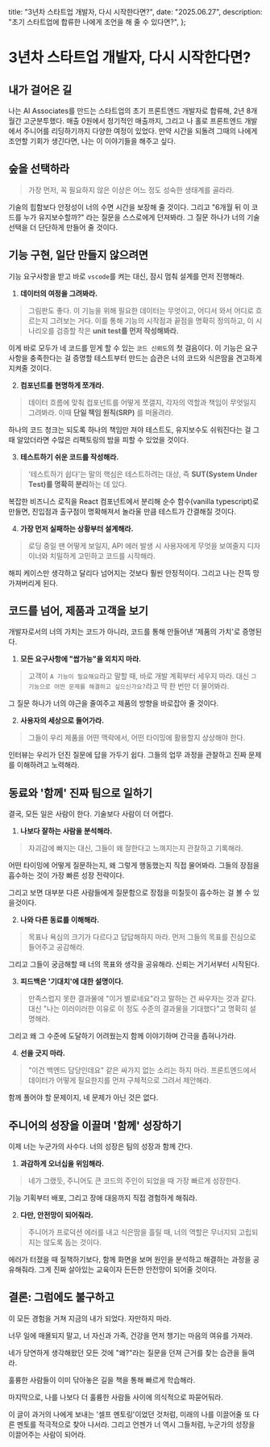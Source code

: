   title: "3년차 스타트업 개발자, 다시 시작한다면?",
  date: "2025.06.27",
  description: "초기 스타트업에 합류한 나에게 조언을 해 줄 수 있다면?",
};

# 3년차 스타트업 개발자, 다시 시작한다면?

## 내가 걸어온 길

나는 AI Associates를 만드는 스타트업의 초기 프론트엔드 개발자로 합류해, 2년 8개월간 고군분투했다. 매출 0원에서 정기적인 매출까지, 그리고 나 홀로 프론트엔드 개발에서 주니어를 리딩하기까지 다양한 여정이 있었다. 만약 시간을 되돌려 그때의 나에게 조언할 기회가 생긴다면, 나는 이 이야기들을 해주고 싶다.

## 숲을 선택하라

> 가장 먼저, 꼭 필요하지 않은 이상은 어느 정도 성숙한 생태계를 골라라.

기술의 힙함보다 안정성이 너의 수면 시간을 보장해 줄 것이다. 그리고 "6개월 뒤 이 코드를 누가 유지보수할까?" 라는 질문을 스스로에게 던져봐라. 그 질문 하나가 너의 기술 선택을 더 단단하게 만들어 줄 것이다.

## 기능 구현, 일단 만들지 않으려면

기능 요구사항을 받고 바로 `vscode`를 켜는 대신, 잠시 멈춰 설계를 먼저 진행해라.

1. **데이터의 여정을 그려봐라.**

> 그림판도 좋다. 이 기능을 위해 필요한 데이터는 무엇이고, 어디서 와서 어디로 흐르는지 그려보는 거다. 이를 통해 기능의 시작점과 끝점을 명확히 정의하고, 이 시나리오를 검증할 작은 **unit test를 먼저 작성해봐라.**

이게 바로 모두가 네 코드를 믿게 할 수 있는 `코드 신뢰도`의 첫 걸음이다. 이 기능은 요구사항을 충족한다는 걸 증명할 테스트부터 만드는 습관은 너의 코드와 식은땀을 견고하게 지켜줄 것이다.

2. **컴포넌트를 현명하게 쪼개라.**

> 데이터 흐름에 맞춰 컴포넌트를 어떻게 쪼갤지, 각자의 역할과 책임이 무엇일지 그려봐라. 이때 **단일 책임 원칙(SRP)** 를 떠올려라.

하나의 코드 청크는 되도록 하나의 책임만 져야 테스트도, 유지보수도 쉬워진다는 걸 그때 알았더라면 수많은 리팩토링의 밤을 피할 수 있었을 것이다.

3. **테스트하기 쉬운 코드를 작성해라.**

> '테스트하기 쉽다'는 말의 핵심은 테스트하려는 대상, 즉 **SUT(System Under Test)를 명확히 분리**하는 데 있다.

복잡한 비즈니스 로직을 React 컴포넌트에서 분리해 순수 함수(vanilla typescript)로 만들면, 진입점과 출구점이 명확해져서 놀라울 만큼 테스트가 간결해질 것이다.

4. **가장 먼저 실패하는 상황부터 설계해라.**

> 로딩 중일 땐 어떻게 보일지, API 에러 발생 시 사용자에게 무엇을 보여줄지 디자이너와 치밀하게 고민하고 코드를 시작해라.

해피 케이스만 생각하고 달리다 넘어지는 것보다 훨씬 안정적이다. 그리고 나는 잔뜩 망가져버리게 된다.

## 코드를 넘어, 제품과 고객을 보기

개발자로서의 너의 가치는 코드가 아니라, 코드를 통해 만들어낸 '제품의 가치'로 증명된다.

1.  **모든 요구사항에 "쌉가능"을 외치지 마라.**

> 고객이 `A 기능이 필요해요`라고 말할 때, 바로 개발 계획부터 세우지 마라. 대신 `그 기능으로 어떤 문제를 해결하고 싶으신가요?`라고 딱 한 번만 더 물어봐라.

그 질문 하나가 너의 야근을 줄여주고 제품의 방향을 바로잡아 줄 것이다.

2. **사용자의 세상으로 들어가라.**

> 그들이 우리 제품을 어떤 맥락에서, 어떤 타이밍에 활용할지 상상해야 한다.

인터뷰는 우리가 던진 질문에 답을 가두기 쉽다. 그들의 업무 과정을 관찰하고 진짜 문제를 이해하려고 노력해라.

## 동료와 '함께' 진짜 팀으로 일하기

결국, 모든 일은 사람이 한다. 기술보다 사람이 더 어렵다.

1. **나보다 잘하는 사람을 분석해라.**

> 자괴감에 빠지는 대신, 그들이 왜 잘한다고 느껴지는지 관찰하고 기록해라.

어떤 타이밍에 어떻게 질문하는지, 왜 그렇게 행동했는지 직접 물어봐라. 그들의 장점을 흡수하는 것이 가장 빠른 성장 전략이다.

그리고 보면 대부분 다른 사람들에게 질문함으로 장점을 미칠듯이 흡수하는 걸 볼 수 있을것이다.

2. **나와 다른 동료를 이해해라.**

> 목표나 욕심의 크기가 다르다고 답답해하지 마라. 먼저 그들의 목표를 진심으로 들어주고 공감해라.

그리고 그들이 궁금해할 때 너의 목표와 생각을 공유해라. 신뢰는 거기서부터 시작된다.

3. **피드백은 '기대치'에 대한 설명이다.**

> 만족스럽지 못한 결과물에 "이거 별로네요"라고 말하는 건 싸우자는 것과 같다. 대신 "나는 이러이러한 이유로 이 정도 수준의 결과물을 기대했다"고 명확히 설명해라.

그리고 왜 그 수준에 도달하기 어려웠는지 함께 이야기하며 간극을 좁혀나가라.

4. **선을 긋지 마라.**

> "이건 백엔드 담당인데요" 같은 싸가지 없는 소리는 하지 마라. 프론트엔드에서 데이터가 어떻게 필요한지를 먼저 구체적으로 그려서 제안해라.

함께 풀어야 할 문제이지, 네 문제가 아닌 것은 없다.

## 주니어의 성장을 이끌며 '함께' 성장하기

이제 너는 누군가의 사수다. 너의 성장은 팀의 성장과 함께 간다.

1. **과감하게 오너십을 위임해라.**

> 네가 그랬듯, 주니어도 큰 코드의 주인이 되었을 때 가장 빠르게 성장한다.

기능 기획부터 배포, 그리고 장애 대응까지 직접 경험하게 해줘라.

2. **다만, 안전망이 되어줘라.**

> 주니어가 프로덕션 에러를 내고 식은땀을 흘릴 때, 너의 역할은 무너지되 고립되지는 않도록 돕는 것이다.

에러가 터졌을 때 질책하기보다, 함께 화면을 보며 원인을 분석하고 해결하는 과정을 공유해줘라. 그게 진짜 살아있는 교육이자 든든한 안전망이 되어줄 것이다.

## 결론: 그럼에도 불구하고

이 모든 경험을 거쳐 지금의 내가 되었다. 자만하지 마라.

너무 일에 매몰되지 말고, 너 자신과 가족, 건강을 먼저 챙기는 마음의 여유를 가져라.

네가 당연하게 생각해왔던 모든 것에 "왜?"라는 질문을 던져 근거를 찾는 습관을 들여라.

훌륭한 사람들이 이미 닦아놓은 길을 책을 통해 빠르게 학습해라.

마지막으로, 나를 나보다 더 훌륭한 사람들 사이에 의식적으로 파묻어둬라.

이 글이 과거의 나에게 보내는 '셀프 멘토링'이었던 것처럼, 미래의 나를 이끌어줄 또 다른 멘토를 적극적으로 찾아 나서라. 그리고 언젠가 너 역시 그들처럼, 누군가의 성장을 이끌어주는 사람이 되어라.
